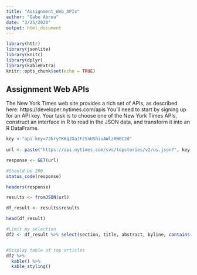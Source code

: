 ```yaml
---
title: "Assignment_Web_APIs"
author: "Gabe Abreu"
date: "3/25/2020"
output: html_document
---
```


```r
library(httr)
library(jsonlite)
library(knitr)
library(dplyr)
library(kableExtra)
knitr::opts_chunk$set(echo = TRUE)
```

## Assignment Web APIs

The New York Times web site provides a rich set of APIs, as described here: https://developer.nytimes.com/apis
You’ll need to start by signing up for an API key.
Your task is to choose one of the New York Times APIs, construct an interface in R to read in the JSON data, and
transform it into an R DataFrame.


```r

key <-"api-key=7JkryTK6qJXaJF2SnUShiuAWlzRW0C2d"
    
url <- paste("https://api.nytimes.com/svc/topstories/v2/us.json?", key, sep="")

response <- GET(url)

#Should be 200
status_code(response)

headers(response)

results <- fromJSON(url)

df_result <- results$results

head(df_result)

#Limit my selection
df2 <- df_result %>% select(section, title, abstract, byline, contains("date"))


#Display table of top articles
df2 %>%
  kable() %>%
  kable_styling()
 
```




